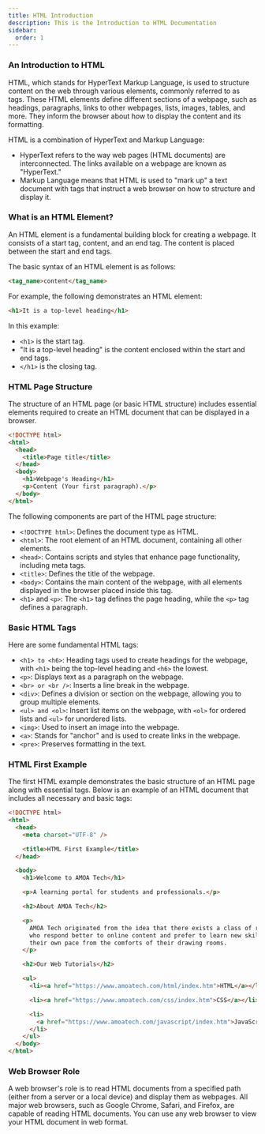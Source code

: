 ```yaml
---
title: HTML Introduction
description: This is the Introduction to HTML Documentation
sidebar:
  order: 1
---
```


### An Introduction to HTML

HTML, which stands for HyperText Markup Language, is used to structure content on the web through various elements, commonly referred to as tags. These HTML elements define different sections of a webpage, such as headings, paragraphs, links to other webpages, lists, images, tables, and more. They inform the browser about how to display the content and its formatting.

HTML is a combination of HyperText and Markup Language:

- HyperText refers to the way web pages (HTML documents) are interconnected. The links available on a webpage are known as "HyperText."
- Markup Language means that HTML is used to "mark up" a text document with tags that instruct a web browser on how to structure and display it.

### What is an HTML Element?

An HTML element is a fundamental building block for creating a webpage. It consists of a start tag, content, and an end tag. The content is placed between the start and end tags.

The basic syntax of an HTML element is as follows:

```html
<tag_name>content</tag_name>
```

For example, the following demonstrates an HTML element:

```html
<h1>It is a top-level heading</h1>
```

In this example:

- `<h1>` is the start tag.
- "It is a top-level heading" is the content enclosed within the start and end tags.
- `</h1>` is the closing tag.

### HTML Page Structure

The structure of an HTML page (or basic HTML structure) includes essential elements required to create an HTML document that can be displayed in a browser.

```html
<!DOCTYPE html>
<html>
  <head>
    <title>Page title</title>
  </head>
  <body>
    <h1>Webpage's Heading</h1>
    <p>Content (Your first paragraph).</p>
  </body>
</html>
```

The following components are part of the HTML page structure:

- `<!DOCTYPE html>`: Defines the document type as HTML.
- `<html>`: The root element of an HTML document, containing all other elements.
- `<head>`: Contains scripts and styles that enhance page functionality, including meta tags.
- `<title>`: Defines the title of the webpage.
- `<body>`: Contains the main content of the webpage, with all elements displayed in the browser placed inside this tag.
- `<h1>` and `<p>`: The `<h1>` tag defines the page heading, while the `<p>` tag defines a paragraph.

### Basic HTML Tags

Here are some fundamental HTML tags:

- `<h1> to <h6>`: Heading tags used to create headings for the webpage, with `<h1>` being the top-level heading and `<h6>` the lowest.
- `<p>`: Displays text as a paragraph on the webpage.
- `<br> or <br />`: Inserts a line break in the webpage.
- `<div>`: Defines a division or section on the webpage, allowing you to group multiple elements.
- `<ul> and <ol>`: Insert list items on the webpage, with `<ol>` for ordered lists and `<ul>` for unordered lists.
- `<img>`: Used to insert an image into the webpage.
- `<a>`: Stands for "anchor" and is used to create links in the webpage.
- `<pre>`: Preserves formatting in the text.

### HTML First Example

The first HTML example demonstrates the basic structure of an HTML page along with essential tags. Below is an example of an HTML document that includes all necessary and basic tags:

```html
<!DOCTYPE html>
<html>
  <head>
    <meta charset="UTF-8" />

    <title>HTML First Example</title>
  </head>

  <body>
    <h1>Welcome to AMOA Tech</h1>

    <p>A learning portal for students and professionals.</p>

    <h2>About AMOA Tech</h2>

    <p>
      AMOA Tech originated from the idea that there exists a class of readers
      who respond better to online content and prefer to learn new skills at
      their own pace from the comforts of their drawing rooms.
    </p>

    <h2>Our Web Tutorials</h2>

    <ul>
      <li><a href="https://www.amoatech.com/html/index.htm">HTML</a></li>

      <li><a href="https://www.amoatech.com/css/index.htm">CSS</a></li>

      <li>
        <a href="https://www.amoatech.com/javascript/index.htm">JavaScript</a>
      </li>
    </ul>
  </body>
</html>
```

### Web Browser Role

A web browser's role is to read HTML documents from a specified path (either from a server or a local device) and display them as webpages. All major web browsers, such as Google Chrome, Safari, and Firefox, are capable of reading HTML documents. You can use any web browser to view your HTML document in web format.
